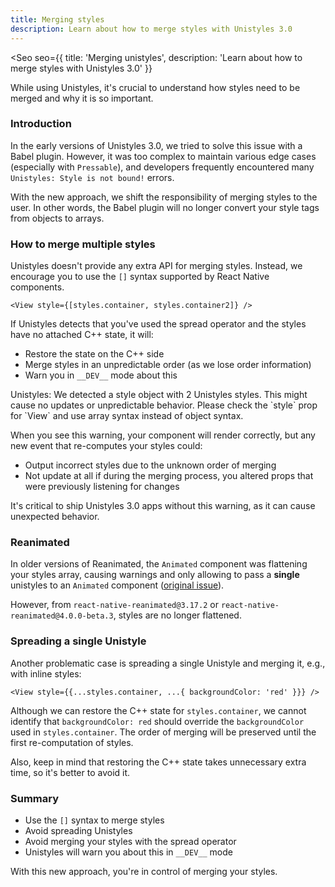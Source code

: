 ```yaml
---
title: Merging styles
description: Learn about how to merge styles with Unistyles 3.0
---
```



<Seo
    seo={{
        title: 'Merging unistyles',
        description: 'Learn about how to merge styles with Unistyles 3.0'
    }}
>

While using Unistyles, it's crucial to understand how styles need to be merged and why it is so important.

### Introduction

In the early versions of Unistyles 3.0, we tried to solve this issue with a Babel plugin. However, it was too complex to maintain various edge cases (especially with `Pressable`), and developers frequently encountered many `Unistyles: Style is not bound!` errors.

With the new approach, we shift the responsibility of merging styles to the user. In other words, the Babel plugin will no longer convert your style tags from objects to arrays.

### How to merge multiple styles

Unistyles doesn't provide any extra API for merging styles. Instead, we encourage you to use the `[]` syntax supported by React Native components.

```tsx
<View style={[styles.container, styles.container2]} />
```

If Unistyles detects that you've used the spread operator and the styles have no attached C++ state, it will:
- Restore the state on the C++ side
- Merge styles in an unpredictable order (as we lose order information)
- Warn you in `__DEV__` mode about this

<Aside title="Example error" type="caution">
Unistyles: We detected a style object with 2 Unistyles styles. This might cause no updates or unpredictable behavior. Please check the `style` prop for `View` and use array syntax instead of object syntax.
</Aside>

When you see this warning, your component will render correctly, but any new event that re-computes your styles could:
- Output incorrect styles due to the unknown order of merging
- Not update at all if during the merging process, you altered props that were previously listening for changes

It's critical to ship Unistyles 3.0 apps without this warning, as it can cause unexpected behavior.

### Reanimated

In older versions of Reanimated, the `Animated` component was flattening your styles array, causing warnings and only allowing to pass a **single** unistyles to an `Animated` component ([original issue](https://github.com/jpudysz/react-native-unistyles/issues/512)).

However, from `react-native-reanimated@3.17.2` or `react-native-reanimated@4.0.0-beta.3`, styles are no longer flattened.

### Spreading a single Unistyle

Another problematic case is spreading a single Unistyle and merging it, e.g., with inline styles:

```tsx
<View style={{...styles.container, ...{ backgroundColor: 'red' }}} />
```

Although we can restore the C++ state for `styles.container`, we cannot identify that `backgroundColor: red` should override the `backgroundColor` used in `styles.container`. The order of merging will be preserved until the first re-computation of styles.

Also, keep in mind that restoring the C++ state takes unnecessary extra time, so it's better to avoid it.

### Summary

- Use the `[]` syntax to merge styles
- Avoid spreading Unistyles
- Avoid merging your styles with the spread operator
- Unistyles will warn you about this in `__DEV__` mode

With this new approach, you're in control of merging your styles.

</Seo>
